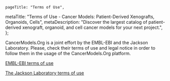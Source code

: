 
[comment]: # "Metadata"
[comment]: # "Page title = h1 in banner"

	pageTitle: "Terms of Use",
  metaTitle: "Terms of Use - Cancer Models: Patient-Derived Xenografts, Organoids, Cells",
  metaDescription: "Discover the largest catalog of patient-derived xenograft, organoid, and cell cancer models for your next project.",
};

[comment]: # "Page content below"
[comment]: # "Can include html tags"

CancerModels.Org is a joint effort by the EMBL-EBI and the Jackson Laboratory. Please, check their terms of use and legal notice in order to follow them in the usage of the CancerModels.Org platform.

[EMBL-EBI terms of use](https://www.ebi.ac.uk/about/terms-of-use)

[The Jackson Laboratory terms of use](https://www.jax.org/terms-of-use)

[comment]: # "End page content - do not edit below this line"

